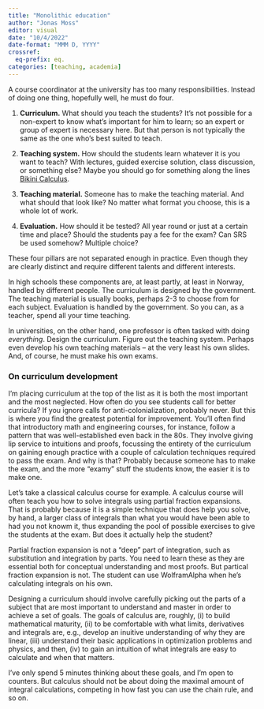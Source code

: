 ```yaml
---
title: "Monolithic education"
author: "Jonas Moss"
editor: visual
date: "10/4/2022"
date-format: "MMM D, YYYY"
crossref:
  eq-prefix: eq.
categories: [teaching, academia]
---
```


A course coordinator at the university has too many responsibilities. Instead of doing one thing, hopefully well, he must do four.

1.  **Curriculum.** What should you teach the students? It's not possible for a non-expert to know what's important for him to learn; so an expert or group of expert is necessary here. But that person is not typically the same as the one who's best suited to teach.

2.  **Teaching system.** How should the students learn whatever it is you want to teach? With lectures, guided exercise solution, class discussion, or something else? Maybe you should go for something along the lines [Bikini Calculus](https://www.amazon.com/How-Do-Girls-Bikini-Calculus/dp/B0006U6KIK).

3.  **Teaching material.** Someone has to make the teaching material. And what should that look like? No matter what format you choose, this is a whole lot of work.

4.  **Evaluation.** How should it be tested? All year round or just at a certain time and place? Should the students pay a fee for the exam? Can SRS be used somehow? Multiple choice?

These four pillars are not separated enough in practice. Even though they are clearly distinct and require different talents and different interests.

In high schools these components are, at least partly, at least in Norway, handled by different people. The curriculum is designed by the government. The teaching material is usually books, perhaps 2-3 to choose from for each subject. Evaluation is handled by the government. So you can, as a teacher, spend all your time teaching.

In universities, on the other hand, one professor is often tasked with doing *everything*. Design the curriculum. Figure out the teaching system. Perhaps even develop his own teaching materials -- at the very least his own slides. And, of course, he must make his own exams.

### On curriculum development

I'm placing curriculum at the top of the list as it is both the most important and the most neglected. How often do you see students call for better curricula? If you ignore calls for anti-colonialization, probably never. But this is where you find the greatest potential for improvement. You'll often find that introductory math and engineering courses, for instance, follow a pattern that was well-established even back in the 80s. They involve giving lip service to intuitions and proofs, focussing the entirety of the curriculum on gaining enough practice with a couple of calculation techniques required to pass the exam. And why is that? Probably because someone has to make the exam, and the more "examy" stuff the students know, the easier it is to make one.

Let's take a classical calculus course for example. A calculus course will often teach you how to solve integrals using partial fraction expansions. That is probably because it is a simple technique that does help you solve, by hand, a larger class of integrals than what you would have been able to had you not knowm it, thus expanding the pool of possible exercises to give the students at the exam. But does it actually help the student?

Partial fraction expansion is not a "deep" part of integration, such as substitution and integration by parts. You need to learn these as they are essential both for conceptual understanding and most proofs. But partical fraction expansion is not. The student can use WolframAlpha when he's calculating integrals on his own.

Designing a curriculum should involve carefully picking out the parts of a subject that are most important to understand and master in order to achieve a set of goals. The goals of calculus are, roughly, (i) to build mathematical maturity, (ii) to be comfortable with what limits, derivatives and integrals are, e.g., develop an inuitive understanding of why they are linear, (iii) understand their basic applications in optimization problems and physics, and then, (iv) to gain an intuition of what integrals are easy to calculate and when that matters.

I've only spend 5 minutes thinking about these goals, and I'm open to counters. But calculus should not be about doing the maximal amount of integral calculations, competing in how fast you can use the chain rule, and so on.
